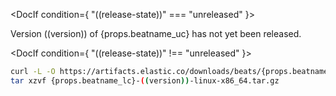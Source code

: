 

<DocIf condition={ "((release-state))" === "unreleased" }>

Version ((version)) of {props.beatname_uc} has not yet been released.

</DocIf>

<DocIf condition={ "((release-state))" !== "unreleased" }>

```sh
curl -L -O https://artifacts.elastic.co/downloads/beats/{props.beatname_lc}/{props.beatname_lc}-((version))-linux-x86_64.tar.gz
tar xzvf {props.beatname_lc}-((version))-linux-x86_64.tar.gz
```

</DocIf>